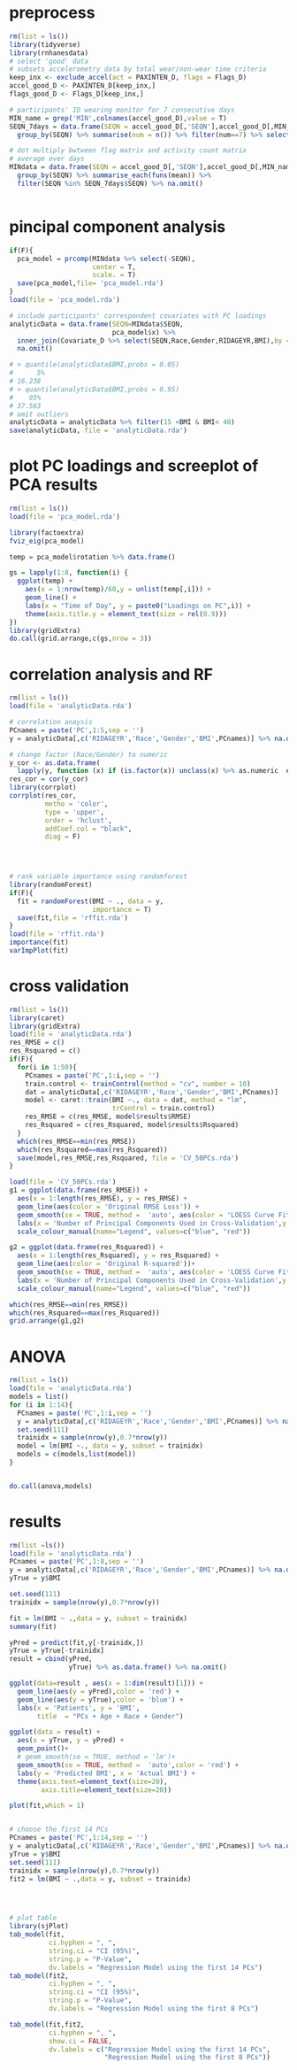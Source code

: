 # preprocess

```r
rm(list = ls())
library(tidyverse)
library(rnhanesdata)
# select 'good' data
# subsets accelerometry data by total wear/non-wear time criteria
keep_inx <- exclude_accel(act = PAXINTEN_D, flags = Flags_D)
accel_good_D <- PAXINTEN_D[keep_inx,] 
flags_good_D <- Flags_D[keep_inx,]

# participants' ID wearing monitor for 7 consecutive days
MIN_name = grep('MIN',colnames(accel_good_D),value = T)
SEQN_7days = data.frame(SEQN = accel_good_D[,'SEQN'],accel_good_D[,MIN_name] * flags_good_D[,MIN_name]) %>% 
  group_by(SEQN) %>% summarise(num = n()) %>% filter(num==7) %>% select(SEQN)

# dot multiply bwtween flag matrix and activity count matrix 
# average over days
MINdata = data.frame(SEQN = accel_good_D[,'SEQN'],accel_good_D[,MIN_name] * flags_good_D[,MIN_name]) %>%
  group_by(SEQN) %>% summarise_each(funs(mean)) %>% 
  filter(SEQN %in% SEQN_7days$SEQN) %>% na.omit()



```



# pincipal component analysis
```r

if(F){
  pca_model = prcomp(MINdata %>% select(-SEQN),
                     center = T,
                     scale. = T)
  save(pca_model,file= 'pca_model.rda')
}
load(file = 'pca_model.rda')

# include participants' correspondent covariates with PC loadings 
analyticData = data.frame(SEQN=MINdata$SEQN,
                          pca_model$x) %>% 
  inner_join(Covariate_D %>% select(SEQN,Race,Gender,RIDAGEYR,BMI),by = 'SEQN') %>% 
  na.omit()

# > quantile(analyticData$BMI,probs = 0.05)
#      5% 
# 16.238 
# > quantile(analyticData$BMI,probs = 0.95)
#    95% 
# 37.563
# omit outliers
analyticData = analyticData %>% filter(15 <BMI & BMI< 40)
save(analyticData, file = 'analyticData.rda')

```

# plot PC loadings and screeplot of PCA results

```r

rm(list = ls())
load(file = 'pca_model.rda')

library(factoextra)
fviz_eig(pca_model)

temp = pca_model$rotation %>% data.frame()

gs = lapply(1:8, function(i) {
  ggplot(temp) + 
    aes(x = 1:nrow(temp)/60,y = unlist(temp[,i])) + 
    geom_line() +
    labs(x = "Time of Day", y = paste0("Loadings on PC",i)) +
    theme(axis.title.y = element_text(size = rel(0.9)))
})
library(gridExtra)
do.call(grid.arrange,c(gs,nrow = 3))
```



# correlation analysis and RF
```r

rm(list = ls())
load(file = 'analyticData.rda')

# correlation anaysis
PCnames = paste('PC',1:5,sep = '')
y = analyticData[,c('RIDAGEYR','Race','Gender','BMI',PCnames)] %>% na.omit()

# change factor (Race/Gender) to numeric
y_cor <- as.data.frame(
  lapply(y, function (x) if (is.factor(x)) unclass(x) %>% as.numeric  else x))
res_cor = cor(y_cor)
library(corrplot)
corrplot(res_cor,
         metho = 'color',
         type = 'upper',
         order = 'hclust',
         addCoef.col = "black",
         diag = F)
         



# rank variable importance using randomforest
library(randomForest)
if(F){
  fit = randomForest(BMI ~ ., data = y,
                     importance = T)
  save(fit,file = 'rffit.rda')
}
load(file = 'rffit.rda')
importance(fit)
varImpPlot(fit)


```



# cross validation
```r
rm(list = ls())
library(caret)
library(gridExtra)
load(file = 'analyticData.rda')
res_RMSE = c()
res_Rsquared = c()
if(F){
  for(i in 1:50){
    PCnames = paste('PC',1:i,sep = '')
    train.control <- trainControl(method = "cv", number = 10)
    dat = analyticData[,c('RIDAGEYR','Race','Gender','BMI',PCnames)]
    model <- caret::train(BMI ~., data = dat, method = "lm",
                          trControl = train.control)
    res_RMSE = c(res_RMSE, model$results$RMSE)
    res_Rsquared = c(res_Rsquared, model$results$Rsquared)
  }
  which(res_RMSE==min(res_RMSE))
  which(res_Rsquared==max(res_Rsquared))
  save(model,res_RMSE,res_Rsquared, file = 'CV_50PCs.rda')
}

load(file = 'CV_50PCs.rda')
g1 = ggplot(data.frame(res_RMSE)) + 
  aes(x = 1:length(res_RMSE), y = res_RMSE) +
  geom_line(aes(color = 'Original RMSE Loss')) +
  geom_smooth(se = TRUE, method =  'auto', aes(color = 'LOESS Curve Fitting')) +
  labs(x = 'Number of Principal Components Used in Cross-Validation',y = 'Root Mean Square Error ') +
  scale_colour_manual(name="Legend", values=c("blue", "red"))

g2 = ggplot(data.frame(res_Rsquared)) + 
  aes(x = 1:length(res_Rsquared), y = res_Rsquared) +
  geom_line(aes(color = 'Original R-squared'))+
  geom_smooth(se = TRUE, method =  'auto', aes(color = 'LOESS Curve Fitting')) + 
  labs(x = 'Number of Principal Components Used in Cross-Validation',y = 'R-squared') +
  scale_colour_manual(name="Legend", values=c("blue", "red"))

which(res_RMSE==min(res_RMSE))
which(res_Rsquared==max(res_Rsquared))
grid.arrange(g1,g2)

```


# ANOVA
```r
rm(list = ls())
load(file = 'analyticData.rda')
models = list()
for (i in 1:14){
  PCnames = paste('PC',1:i,sep = '')
  y = analyticData[,c('RIDAGEYR','Race','Gender','BMI',PCnames)] %>% na.omit()
  set.seed(111)
  trainidx = sample(nrow(y),0.7*nrow(y))
  model = lm(BMI ~., data = y, subset = trainidx)
  models = c(models,list(model))
}


do.call(anova,models)

```

# results
```r
rm(list =ls())
load(file = 'analyticData.rda')
PCnames = paste('PC',1:8,sep = '')
y = analyticData[,c('RIDAGEYR','Race','Gender','BMI',PCnames)] %>% na.omit()
yTrue = y$BMI

set.seed(111)
trainidx = sample(nrow(y),0.7*nrow(y))

fit = lm(BMI ~ .,data = y, subset = trainidx)
summary(fit)

yPred = predict(fit,y[-trainidx,])
yTrue = yTrue[-trainidx]
result = cbind(yPred,
               yTrue) %>% as.data.frame() %>% na.omit()

ggplot(data=result , aes(x = 1:dim(result)[1])) + 
  geom_line(aes(y = yPred),color = 'red') + 
  geom_line(aes(y = yTrue),color = 'blue') +
  labs(x = 'Patients', y = 'BMI',
       title  = "PCs + Age + Race + Gender")

ggplot(data = result) + 
  aes(x = yTrue, y = yPred) +
  geom_point()+
  # geom_smooth(se = TRUE, method = 'lm')+
  geom_smooth(se = TRUE, method =  'auto',color = 'red') +
  labs(y = 'Predicted BMI', x = 'Actual BMI') +
  theme(axis.text=element_text(size=20),
        axis.title=element_text(size=20))

plot(fit,which = 1)


# choose the first 14 PCs
PCnames = paste('PC',1:14,sep = '')
y = analyticData[,c('RIDAGEYR','Race','Gender','BMI',PCnames)] %>% na.omit()
yTrue = y$BMI
set.seed(111)
trainidx = sample(nrow(y),0.7*nrow(y))
fit2 = lm(BMI ~ .,data = y, subset = trainidx)




# plot table
library(sjPlot)
tab_model(fit,
          ci.hyphen = ", ",
          string.ci = "CI (95%)",
          string.p = "P-Value",
          dv.labels = "Regression Model using the first 14 PCs")
tab_model(fit2,
          ci.hyphen = ", ",
          string.ci = "CI (95%)",
          string.p = "P-Value",
          dv.labels = "Regression Model using the first 8 PCs")

tab_model(fit,fit2,
          ci.hyphen = ", ",
          show.ci = FALSE,
          dv.labels = c("Regression Model using the first 14 PCs",
                        "Regression Model using the first 8 PCs"))

```

